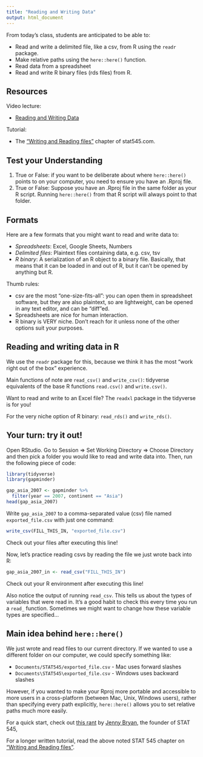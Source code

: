```yaml
---
title: "Reading and Writing Data"
output: html_document
---
```


From today's class, students are anticipated to be able to:

- Read and write a delimited file, like a csv, from R using the `readr` package.
- Make relative paths using the `here::here()` function.
- Read data from a spreadsheet
- Read and write R binary files (rds files) from R.


## Resources

Video lecture:

- [Reading and Writing Data](https://youtu.be/2nHuNu6Zaqk)

Tutorial:

- The ["Writing and Reading files"](https://stat545.com/import-export.html) chapter of stat545.com.

## Test your Understanding

1. True or False: if you want to be deliberate about where `here::here()` points to on your computer, you need to ensure you have an .Rproj file.
2. True or False: Suppose you have an .Rproj file in the same folder as your R script. Running `here::here()` from that R script will always point to that folder.


## Formats 

Here are a few formats that you might want to read and write data to: 

- *Spreadsheets*: Excel, Google Sheets, Numbers 
- *Delimited files*: Plaintext files containing data, e.g. csv, tsv
- *R binary*: A serialization of an R object to a binary file. Basically, that means that it can be loaded in and out of R, but it can't be opened by anything but R. 

Thumb rules: 

- csv are the most "one-size-fits-all": you can open them in spreadsheet software, but they are also plaintext, so are lightweight, can be opened in any text editor, and can be "diff"ed. 
- Spreadsheets are nice for human interaction. 
- R binary is VERY niche. Don't reach for it unless none of the other options suit your purposes. 


## Reading and writing data in R 

We use the `readr` package for this, because we think it has the most "work right out of the box" experience. 

Main functions of note are `read_csv()` and `write_csv()`: tidyverse equivalents of the base R functions `read.csv()` and `write.csv()`. 

Want to read and write to an Excel file? The `readxl` package in the tidyverse is for you! 

For the very niche option of R binary: `read_rds()` and `write_rds()`. 

## Your turn: try it out! 

Open RStudio. Go to Session => Set Working Directory => Choose Directory and then pick a folder you would like to read and write data into. Then, run the following piece of code: 

```r
library(tidyverse) 
library(gapminder)

gap_asia_2007 <- gapminder %>% 
  filter(year == 2007, continent == "Asia")
head(gap_asia_2007)
```
Write `gap_asia_2007` to a comma-separated value (csv) file named `exported_file.csv` with just one command: 

```r
write_csv(FILL_THIS_IN, "exported_file.csv")
```

Check out your files after executing this line! 

Now, let's practice reading csvs by reading the file we just wrote back into R: 

```r
gap_asia_2007_in <- read_csv("FILL_THIS_IN")
```

Check out your R environment after executing this line!

Also notice the output of running `read_csv`. This tells us about the types of variables that were read in. It's a good habit to check this every time you run a `read_` function. Sometimes we might want to change how these variable types are specified...

## Main idea behind `here::here()`

We just wrote and read files to our current directory. If we wanted to use a different folder on our computer, we could specify something like: 

- `Documents/STAT545/exported_file.csv` - Mac uses forward slashes
- `Documents\STAT545\exported_file.csv` - Windows uses backward slashes

However, if you wanted to make your Rproj more portable and accessible to more users in a cross-platform (between Mac, Unix, Windows users), rather than specifying every path explicitly, `here::here()` allows you to set relative paths much more easily.


For a quick start, check out [this rant](https://github.com/jennybc/here_here) by [Jenny Bryan](https://jennybryan.org/), the founder of STAT 545,

For a longer written tutorial, read the above noted STAT 545 chapter on ["Writing and Reading files"](https://stat545.com/import-export.html). 